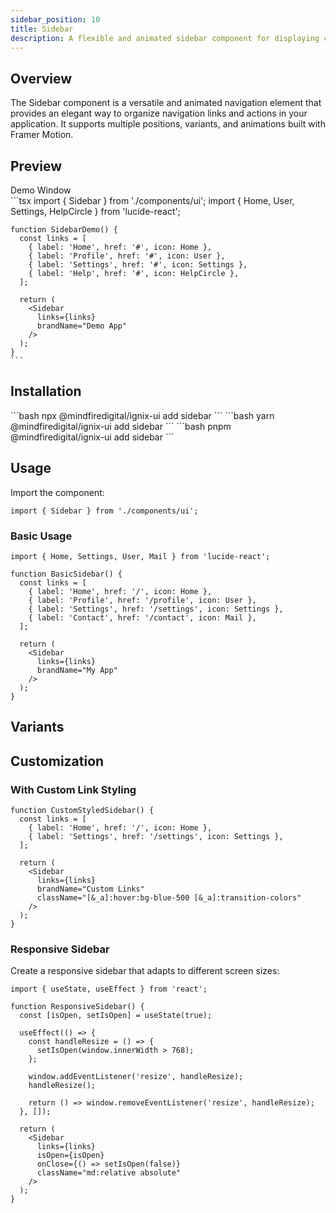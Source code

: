 ```yaml
---
sidebar_position: 10
title: Sidebar
description: A flexible and animated sidebar component for displaying content.
---
```



## Overview

The Sidebar component is a versatile and animated navigation element that provides an elegant way to organize navigation links and actions in your application. It supports multiple positions, variants, and animations built with Framer Motion.

## Preview

<Tabs defaultValue="preview">
  <TabItem value="preview" label="Preview" default>
    <div className="w-full h-[400px] relative border rounded-lg overflow-hidden bg-slate-100 shadow-lg">
      <div className="w-full h-8 bg-gray-200 flex items-center px-2 gap-2">
        <div className="w-3 h-3 rounded-full bg-red-500"/>
        <div className="w-3 h-3 rounded-full bg-yellow-500"/>
        <div className="w-3 h-3 rounded-full bg-green-500"/>
        <span className="text-sm text-gray-600 ml-2">Demo Window</span>
      </div>
      <div className="relative h-[calc(100%-2rem)] bg-white">
        <Sidebar
          links={[
            { label: 'Home', href: '#', icon: Home },
            { label: 'Profile', href: '#', icon: User },
            { label: 'Settings', href: '#', icon: Settings },
            { label: 'Help', href: '#', icon: HelpCircle },
          ]}
          brandName="Demo App"
        />
      </div>
    </div>
  </TabItem>
  <TabItem value="code" label="Code">
    ```tsx
    import { Sidebar } from './components/ui';
    import { Home, User, Settings, HelpCircle } from 'lucide-react';

    function SidebarDemo() {
      const links = [
        { label: 'Home', href: '#', icon: Home },
        { label: 'Profile', href: '#', icon: User },
        { label: 'Settings', href: '#', icon: Settings },
        { label: 'Help', href: '#', icon: HelpCircle },
      ];

      return (
        <Sidebar
          links={links}
          brandName="Demo App"
        />
      );
    }
    ```
  </TabItem>
</Tabs>

## Installation

<Tabs>
  <TabItem value="npm" label="npm" default>
    ```bash
    npx @mindfiredigital/ignix-ui add sidebar
    ```
  </TabItem>
  <TabItem value="yarn" label="yarn">
    ```bash
    yarn @mindfiredigital/ignix-ui add sidebar
    ```
  </TabItem>
  <TabItem value="pnpm" label="pnpm">
    ```bash
    pnpm @mindfiredigital/ignix-ui add sidebar
    ```
  </TabItem>
</Tabs>

## Usage

Import the component:

```tsx
import { Sidebar } from './components/ui';
```

### Basic Usage

```tsx
import { Home, Settings, User, Mail } from 'lucide-react';

function BasicSidebar() {
  const links = [
    { label: 'Home', href: '/', icon: Home },
    { label: 'Profile', href: '/profile', icon: User },
    { label: 'Settings', href: '/settings', icon: Settings },
    { label: 'Contact', href: '/contact', icon: Mail },
  ];

  return (
    <Sidebar
      links={links}
      brandName="My App"
    />
  );
}
```


## Variants

<SidebarDemo />

## Customization

### With Custom Link Styling

```tsx
function CustomStyledSidebar() {
  const links = [
    { label: 'Home', href: '/', icon: Home },
    { label: 'Settings', href: '/settings', icon: Settings },
  ];

  return (
    <Sidebar
      links={links}
      brandName="Custom Links"
      className="[&_a]:hover:bg-blue-500 [&_a]:transition-colors"
    />
  );
}
```

### Responsive Sidebar

Create a responsive sidebar that adapts to different screen sizes:

```tsx
import { useState, useEffect } from 'react';

function ResponsiveSidebar() {
  const [isOpen, setIsOpen] = useState(true);

  useEffect(() => {
    const handleResize = () => {
      setIsOpen(window.innerWidth > 768);
    };

    window.addEventListener('resize', handleResize);
    handleResize();

    return () => window.removeEventListener('resize', handleResize);
  }, []);

  return (
    <Sidebar
      links={links}
      isOpen={isOpen}
      onClose={() => setIsOpen(false)}
      className="md:relative absolute"
    />
  );
}
```
